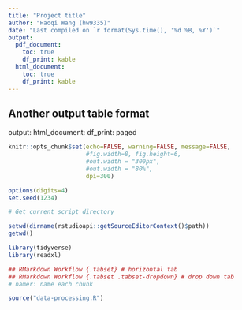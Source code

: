 ```yaml
---
title: "Project title"
author: "Haoqi Wang (hw9335)"
date: "Last compiled on `r format(Sys.time(), '%d %B, %Y')`"
output:
  pdf_document: 
    toc: true
    df_print: kable
  html_document: 
    toc: true
    df_print: kable
---
```


## Another output table format
output: 
  html_document:
    df_print: paged

```r
knitr::opts_chunk$set(echo=FALSE, warning=FALSE, message=FALSE,
                      #fig.width=8, fig.height=6,
                      #out.width = "300px",
                      #out.width = "80%",
                      dpi=300)

options(digits=4)
set.seed(1234)
```

```r
# Get current script directory

setwd(dirname(rstudioapi::getSourceEditorContext()$path))
getwd()
```

```r
library(tidyverse)
library(readxl)
```

```r
## RMarkdown Workflow {.tabset} # horizontal tab
## RMarkdown Workflow {.tabset .tabset-dropdown} # drop down tab
# namer: name each chunk
```

```r
source("data-processing.R")
```

